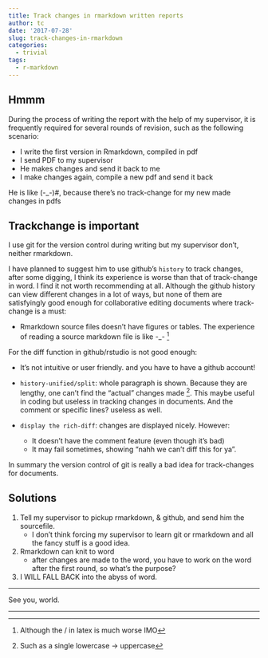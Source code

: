 ```yaml
---
title: Track changes in rmarkdown written reports
author: tc
date: '2017-07-28'
slug: track-changes-in-rmarkdown
categories:
  - trivial
tags:
  - r-markdown
---
```


## Hmmm

During the process of writing the report with the help of my supervisor, it is frequently required for several rounds of revision, such as the following scenario:

- I write the first version in Rmarkdown, compiled in pdf  
- I send PDF to my supervisor  
- He makes changes and send it back to me   
- I make changes again, compile a new pdf and send it back

He is like (-_-)#, because there's no track-change for my new made changes in pdfs

## Trackchange is important

I use git for the version control during writing but my supervisor don't, neither rmarkdown.

I have planned to suggest him to use github's `history` to track changes, after some digging, I think its experience is worse than that of track-change in word. I find it not worth recommending at all. Although the github history can view different changes in a lot of ways, but none of them are satisfyingly good enough for collaborative editing documents where track-change is a must: 

- Rmarkdown source files doesn't have figures or tables. The experience of reading a source markdown file is like -_- ^[Although the / in latex is much worse IMO]

For the diff function in github/rstudio is not good enough:

- It's not intuitive or user friendly. and you have to have a github account!

- `history-unified/split`: whole paragraph is shown. Because they are lengthy, one can't find the "actual" changes made ^[Such as a single lowercase -> uppercase]. This maybe useful in coding but useless in tracking changes in documents. And the comment or specific lines? useless as well.

- `display the rich-diff`: changes are displayed nicely. However: 
    - It doesn't have the comment feature (even though it's bad)
    - It may fail sometimes, showing "nahh we can't diff this for ya". 

In summary the version control of git is really a bad idea for track-changes for documents. 

## Solutions

1. Tell my supervisor to pickup rmarkdown, & github, and send him the sourcefile.  
    - I don't think forcing my supervisor to learn git or rmarkdown and all the fancy stuff is a good idea.

2. Rmarkdown can knit to word
    - after changes are made to the word, you have to work on the word after the first round, so what's the purpose?

3. I WILL FALL BACK into the abyss of word.

***

See you, world.

***
